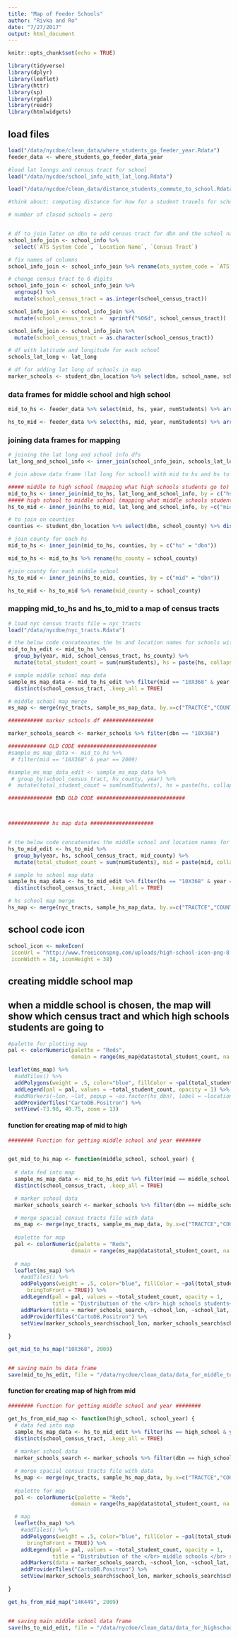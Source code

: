 ```yaml
---
title: "Map of Feeder Schools"
author: "Rivka and Ro"
date: "7/27/2017"
output: html_document
---
```


```r
knitr::opts_chunk$set(echo = TRUE)

library(tidyverse)
library(dplyr)
library(leaflet)
library(httr)
library(sp)
library(rgdal)
library(readr)
library(htmlwidgets)

```

## load files

```r

load("/data/nycdoe/clean_data/where_students_go_feeder_year.Rdata")
feeder_data <- where_students_go_feeder_data_year

#load lat lonngs and census tract for school
load("/data/nycdoe/school_info_with_lat_long.Rdata")

load("/data/nycdoe/clean_data/distance_students_commute_to_school.Rdata")

```

```r

#think about: computing distance for how for a student travels for schools

# number of closed schools = zero


# df to join later on dbn to add census tract for dbn and the school name
school_info_join <- school_info %>% 
  select(`ATS System Code`, `Location Name`, `Census Tract`)

# fix names of columns
school_info_join <- school_info_join %>% rename(ats_system_code = `ATS System Code`, location_name = `Location Name`, school_census_tract = `Census Tract`)

# change census tract to 6 digits
school_info_join <- school_info_join %>% 
  ungroup() %>% 
  mutate(school_census_tract = as.integer(school_census_tract))

school_info_join <- school_info_join %>%
  mutate(school_census_tract =  sprintf("%06d", school_census_tract))

school_info_join <- school_info_join %>%
  mutate(school_census_tract = as.character(school_census_tract))

# df with latitude and longitude for each school
schools_lat_long <- lat_long

# df for adding lat long of schools in map
marker_schools <- student_dbn_location %>% select(dbn, school_name, school_lat, school_lon) %>% distinct()

```


### data frames for middle school and high school
```r

mid_to_hs <- feeder_data %>% select(mid, hs, year, numStudents) %>% arrange(mid, year)

hs_to_mid <- feeder_data %>% select(hs, mid, year, numStudents) %>% arrange(hs, year)

```


### joining data frames for mapping
```r

# joining the lat long and school info dfs
lat_long_and_school_info <- inner_join(school_info_join, schools_lat_long, by = c("ats_system_code" = "dbn"))

# join above data frame (lat long for school) with mid to hs and hs to mid dfs

##### middle to high school (mapping what high schools students go to)
mid_to_hs <- inner_join(mid_to_hs, lat_long_and_school_info, by = c("hs" = "ats_system_code"))
##### high school to middle school (mapping what middle schools students come from)
hs_to_mid <- inner_join(hs_to_mid, lat_long_and_school_info, by =c("mid" = "ats_system_code"))

# to join on counties
counties <- student_dbn_location %>% select(dbn, school_county) %>% distinct()

# join county for each hs
mid_to_hs <- inner_join(mid_to_hs, counties, by = c("hs" = "dbn"))

mid_to_hs <- mid_to_hs %>% rename(hs_county = school_county)

#join county for each middle school
hs_to_mid <- inner_join(hs_to_mid, counties, by = c("mid" = "dbn"))

hs_to_mid <- hs_to_mid %>% rename(mid_county = school_county)

```

### mapping mid_to_hs and hs_to_mid to a map of census tracts
```r

# load nyc census tracts file = nyc_tracts
load("/data/nycdoe/nyc_tracts.Rdata")

# the below code concatenates the hs and location names for schools with the same census tract and county, by year
mid_to_hs_edit <- mid_to_hs %>% 
  group_by(year, mid, school_census_tract, hs_county) %>% 
  mutate(total_student_count = sum(numStudents), hs = paste(hs, collapse="; "), numStudents = paste(numStudents, collapse="; "), location_name = paste(location_name, collapse="; ")) 

# sample middle school map data
sample_ms_map_data <- mid_to_hs_edit %>% filter(mid == "10X368" & year == 2010) %>% 
  distinct(school_census_tract, .keep_all = TRUE)

# middle school map merge
ms_map <- merge(nyc_tracts, sample_ms_map_data, by.x=c("TRACTCE","COUNTYFP"), by.y = c("school_census_tract","hs_county"))

########### marker schools df ################

marker_schools_search <- marker_schools %>% filter(dbn == "10X368")

############ OLD CODE #########################
#sample_ms_map_data <- mid_to_hs %>% 
 # filter(mid == "10X368" & year == 2009)

#sample_ms_map_data_edit <- sample_ms_map_data %>% 
 # group_by(school_census_tract, hs_county, year) %>% 
#  mutate(total_student_count = sum(numStudents), hs = paste(hs, collapse=", "), numStudents = paste(numStudents, collapse=", "), location_name = paste(location_name, collapse=", ")) %>% distinct(school_census_tract, .keep_all = TRUE) 

############## END OLD CODE ############################



############# hs map data ####################


# the below code concatenates the middle school and location names for schools with the same census tract and county, by year
hs_to_mid_edit <- hs_to_mid %>% 
  group_by(year, hs, school_census_tract, mid_county) %>% 
  mutate(total_student_count = sum(numStudents), mid = paste(mid, collapse="; "), numStudents = paste(numStudents, collapse="; "), location_name = paste(location_name, collapse="; ")) 

# sample hs school map data
sample_hs_map_data <- hs_to_mid_edit %>% filter(hs == "10X368" & year == 2009) %>% 
  distinct(school_census_tract, .keep_all = TRUE)

# hs school map merge
hs_map <- merge(nyc_tracts, sample_hs_map_data, by.x=c("TRACTCE","COUNTYFP"), by.y = c("school_census_tract","mid_county"))


```

## school code icon
```r

school_icon <- makeIcon(
 iconUrl = "http://www.freeiconspng.com/uploads/high-school-icon-png-8.png",
 iconWidth = 38, iconHeight = 38)

```

## creating middle school map
## when a middle school is chosen, the map will show which census tract and which high schools students are going to
```r

#palette for plotting map
pal <- colorNumeric(palette = "Reds",
                    domain = range(ms_map@data$total_student_count, na.rm=T), na.color="#cccccc")

leaflet(ms_map) %>%
  #addTiles() %>% 
  addPolygons(weight = .5, color="blue", fillColor = ~pal(total_student_count), popup = ~paste("Number of Students:", numStudents, "</br>School Name:", location_name), fillOpacity = .7) %>% 
  addLegend(pal = pal, values = ~total_student_count, opacity = 1) %>%
  #addMarkers(~lon, ~lat, popup = ~as.factor(hs_dbn), label = ~location_name, icon = hs_school_icon) %>%
  addProviderTiles("CartoDB.Positron") %>%
  setView(-73.98, 40.75, zoom = 13)


```

#### function for creating map of mid to high ####

```r

 

######## Function for getting middle school and year ########


get_mid_to_hs_map <- function(middle_school, school_year) {
  
  # data fed into map
  sample_ms_map_data <- mid_to_hs_edit %>% filter(mid == middle_school & year == school_year) %>% 
  distinct(school_census_tract, .keep_all = TRUE)

  # marker school data
  marker_schools_search <- marker_schools %>% filter(dbn == middle_school)

  # merge spacial census tracts file with data
  ms_map <- merge(nyc_tracts, sample_ms_map_data, by.x=c("TRACTCE","COUNTYFP"), by.y = c("school_census_tract","hs_county"))
  
  #palette for map
  pal <- colorNumeric(palette = "Reds",
                    domain = range(ms_map@data$total_student_count, na.rm=T), na.color="#cccccc")
  
  # map
  leaflet(ms_map) %>%
    #addTiles() %>% 
    addPolygons(weight = .5, color="blue", fillColor = ~pal(total_student_count), popup = ~paste("Number of Students:", numStudents, "</br>School Name:", location_name), fillOpacity = .7, highlightOptions = highlightOptions(color = "white", weight = 3,
      bringToFront = TRUE)) %>% 
    addLegend(pal = pal, values = ~total_student_count, opacity = 1,
              title = "Distribution of the </br> high schools students</br> go to") %>%
    addMarkers(data = marker_schools_search, ~school_lon, ~school_lat, label = ~school_name, icon = school_icon) %>%
    addProviderTiles("CartoDB.Positron") %>%
    setView(marker_schools_search$school_lon, marker_schools_search$school_lat, zoom = 13)
  
}

get_mid_to_hs_map("10X368", 2009)


## saving main hs data frame
save(mid_to_hs_edit, file = "/data/nycdoe/clean_data/data_for_middle_to_high_feeder_map.Rdata")


```



#### function for creating map of high from mid ####

```r

######## Function for getting middle school and year ########

get_hs_from_mid_map <- function(high_school, school_year) {
  # data fed into map
  sample_hs_map_data <- hs_to_mid_edit %>% filter(hs == high_school & year == school_year) %>% 
  distinct(school_census_tract, .keep_all = TRUE)
  
  # marker school data
  marker_schools_search <- marker_schools %>% filter(dbn == high_school)

  # merge spacial census tracts file with data
  hs_map <- merge(nyc_tracts, sample_hs_map_data, by.x=c("TRACTCE","COUNTYFP"), by.y = c("school_census_tract","mid_county"))
  
  #palette for map
  pal <- colorNumeric(palette = "Reds",
                    domain = range(hs_map@data$total_student_count, na.rm=T), na.color="#cccccc")

  # map
  leaflet(hs_map) %>%
    #addTiles() %>% 
    addPolygons(weight = .5, color="blue", fillColor = ~pal(total_student_count), popup = ~paste("Number of Students:", numStudents, "</br>School Name:", location_name), fillOpacity = .7, highlightOptions = highlightOptions(color = "white", weight = 3,
      bringToFront = TRUE)) %>% 
    addLegend(pal = pal, values = ~total_student_count, opacity = 1,
              title = "Distribution of the </br> middle schools </br> students come from") %>%
    addMarkers(data = marker_schools_search, ~school_lon, ~school_lat, label = ~school_name, icon = school_icon) %>%
    addProviderTiles("CartoDB.Positron") %>%
    setView(marker_schools_search$school_lon, marker_schools_search$school_lat, zoom = 13)
  
}

get_hs_from_mid_map("14K449", 2009)


## saving main middle school data frame
save(hs_to_mid_edit, file = "/data/nycdoe/clean_data/data_for_highschool_from_middle_school_feeder_map.Rdata")

```



